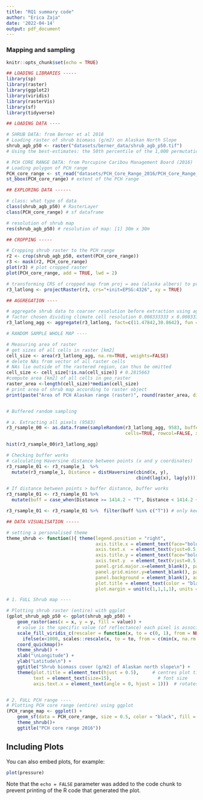 ```yaml
---
title: "RQ1 summary code"
author: "Erica Zaja"
date: '2022-04-14'
output: pdf_document
---
```


### Mapping and sampling

```r
knitr::opts_chunk$set(echo = TRUE)
```

```r
## LOADING LIBRARIES -----
library(sp)
library(raster)
library(ggplot2)
library(viridis)
library(rasterVis)
library(sf)
library(tidyverse)
```


```r
## LOADING DATA ----

# SHRUB DATA: from Berner et al 2018
# Loading raster of shrub biomass (g/m2) on Alaskan North Slope  
shrub_agb_p50 <- raster("datasets/berner_data/shrub_agb_p50.tif") 
# Using the best-estimates: the 50th percentile of the 1,000 permutations

# PCH CORE RANGE DATA: from Porcupine Caribou Management Board (2016)
# Loading polygon of PCH range 
PCH_core_range <- st_read("datasets/PCH_Core_Range_2016/PCH_Core_Range_2016.shp") # loading data
st_bbox(PCH_core_range) # extent of the PCH range

```

```r
## EXPLORING DATA ------

# class: what type of data 
class(shrub_agb_p50) # RasterLayer
class(PCH_core_range) # sf dataframe

# resolution of shrub map 
res(shrub_agb_p50) # resolution of map: [1] 30m x 30m

```

```r
## CROPPING -----

# Cropping shrub raster to the PCH range 
r2 <- crop(shrub_agb_p50, extent(PCH_core_range))
r3 <- mask(r2, PCH_core_range)
plot(r3) # plot cropped raster
plot(PCH_core_range, add = TRUE, lwd = 2)

# transforming CRS of cropped map from proj = aea (alaska albers) to proj = lalong 
r3_latlong <- projectRaster(r3, crs="+init=EPSG:4326", xy = TRUE)

```

```r
## AGGREGATION ----

# aggregate shrub data to coarser resolution before extraction using aggregate()
# factor chosen dividing climate cell resolution 0.008333333 x 0.008333333 by the resolution of the cropped shrub map (latlong)
r3_latlong_agg <- aggregate(r3_latlong, fact=c(11.47842,30.8642), fun = mean, expand = TRUE) 
```

```r
# RANDOM SAMPLE WHOLE MAP ----

# Measuring area of raster
# get sizes of all cells in raster [km2]
cell_size <- area(r3_latlong_agg, na.rm=TRUE, weights=FALSE)
# delete NAs from vector of all raster cells
# NAs lie outside of the rastered region, can thus be omitted
cell_size <- cell_size[!is.na(cell_size)] # 0.2815663
#compute area [km2] of all cells in geo_raster
raster_area <-length(cell_size)*median(cell_size)
# print area of shrub map according to raster object
print(paste("Area of PCH Alaskan range (raster)", round(raster_area, digits = 1),"km2"))


# Buffered random sampling 

# a. Extracting all pixels (9583)
r3_rsample_00 <- as.data.frame(sampleRandom(r3_latlong_agg, 9583, buffer = 1414.2, na.rm=TRUE, ext=NULL, 
                                            cells=TRUE, rowcol=FALSE, xy = TRUE)) 

hist(r3_rsample_00$r3_latlong_agg)

# Checking buffer works
# calculating Haversine distance between points (x and y coordinates)
r3_rsample_01 <- r3_rsample_1  %>% 
  mutate(r3_rsample_1, Distance = distHaversine(cbind(x, y),
                                                cbind(lag(x), lag(y))))

# If distance between points > buffer distance, buffer works
r3_rsample_01 <- r3_rsample_01 %>% 
  mutate(buff = case_when(Distance >= 1414.2 ~ "T", Distance < 1414.2 ~ "F"))

r3_rsample_01 <- r3_rsample_01 %>%  filter(buff %in% c("T")) # only keeping obseervations where buff worked
```

```r
## DATA VISUALISATION -----

# setting a personalised theme 
theme_shrub <- function(){ theme(legend.position = "right",
                                 axis.title.x = element_text(face="bold", size=20),
                                 axis.text.x  = element_text(vjust=0.5, size=18, colour = "black"), 
                                 axis.title.y = element_text(face="bold", size=20),
                                 axis.text.y  = element_text(vjust=0.5, size=18, colour = "black"),
                                 panel.grid.major.x=element_blank(), panel.grid.minor.x=element_blank(), 
                                 panel.grid.minor.y=element_blank(), panel.grid.major.y=element_blank(), 
                                 panel.background = element_blank(), axis.line = element_line(colour = "black"), 
                                 plot.title = element_text(color = "black", size = 18, face = "bold", hjust = 0.5),
                                 plot.margin = unit(c(1,1,1,1), units = , "cm"))}

# 1. FULL Shrub map ----

# Plotting shrub raster (entire) with ggplot
(gplot_shrub_agb_p50 <- gplot(shrub_agb_p50) +
    geom_raster(aes(x = x, y = y, fill = value)) +
    # value is the specific value (of reflectance) each pixel is associated with
    scale_fill_viridis_c(rescaler = function(x, to = c(0, 1), from = NULL) {
      ifelse(x<1000, scales::rescale(x, to = to, from = c(min(x, na.rm = TRUE), 1000)),1)}, na.value="white") +
    coord_quickmap()+
    theme_shrub() + 
    xlab("\nLongitude") +
    ylab("Latitude\n") +
    ggtitle("Shrub biomass cover (g/m2) of Alaskan north slope\n") +
    theme(plot.title = element_text(hjust = 0.5),     # centres plot title
          text = element_text(size=15),		       	    # font size
          axis.text.x = element_text(angle = 0, hjust = 1)))  # rotates x axis text


# 2. FULL PCH range ----
# Plotting PCH core range (entire) using ggplot
(PCH_range_map <- ggplot() + 
    geom_sf(data = PCH_core_range, size = 0.5, color = "black", fill = "white") + 
    theme_shrub()+
    ggtitle("PCH core range 2016")) 
```



## Including Plots

You can also embed plots, for example:

```r
plot(pressure)
```

Note that the `echo = FALSE` parameter was added to the code chunk to prevent printing of the R code that generated the plot.
